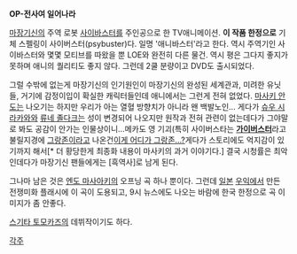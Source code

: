 {{{#!HTML
<object width="500" height="405"><param name="movie" value="http://www.youtube.com/v/uy36DULJ63A&hl=ko_KR&fs=1&color1=0x2b405b&color2=0x6b8ab6&border=1"></param><param name="allowFullScreen" value="true"></param><param name="allowscriptaccess" value="always"></param><embed src="http://www.youtube.com/v/uy36DULJ63A&hl=ko_KR&fs=1&color1=0x2b405b&color2=0x6b8ab6&border=1" type="application/x-shockwave-flash" allowscriptaccess="always" allowfullscreen="true" width="500" height="405"></embed></object>
}}}
'''OP-전사여 일어나라'''

[[마장기신]]의 주역 로봇 [[사이바스터]]를 주인공으로 한 TV애니메이션.  '''이 작품 한정으로''' 기체 스펠링이 사이버스터(psybuster)다.
일명 '애니바스터'라고 한다.
역시 주역기인 사이바스터와 몇몇 모티브를 따왔을 뿐 LOE와 완전히 다른 물건. 역시 평은 그다지 좋지가 못하며 애니의 퀄리티도 좋지 않다. 그런데 2쿨 분량이고 DVD도 출시되었다.

그럴 수밖에 없는게 마장기신의 인기원인이 마장기신의 완성된 세계관과, 미려한 유닛들, 거기에 감정이입이 확실한 캐릭터들인데 애니에서는 그런게 전혀 없었다. [[마사키 안도]]는 나오기는 하지만 우리가 아는 열혈 방향치가 아니라 왠 백발노인... 게다가 [[슈우 시라카와]]와 [[류네 졸다크]]는 성이 변경되어 나오지만 원작과 전혀 관련이 없는데다가 그야말로 봐도 공감이 안가는 인물상이니...메카도 영 기괴(특히 사이버스타는 '''[[가이버]]스터'''라고 불릴지경에 [[그랑존]]이라고 나온건[http://jingatter.namoweb.net/bbs/data/CAPTION/PSY_19.avi_000179220.jpg 이게 어디가 그랑존...? ]게다가 스토리에도 억지감이 있기까지 해서[* 더 황당한게 최종화 내용이 마사키의 과거 이야기다.] 결국 시청률은 최악인데다가 마장기신 팬들에게는 [흑역사]로 남게 된다.

그나마 남은 것은 [[엔도 마사아키]]의 오프닝 곡 하나 뿐이다. 그런데 [[일본]] [[우익]]에서 만든 전쟁미화 플래시에 이 곡이 도용되고, 9시 뉴스에도 나오는 바람에 한국 한정으로 곡 이미지가 좀 안좋다.

[[스기타 토모카즈]]의 데뷔작이기도 하다.

[[각주]]
